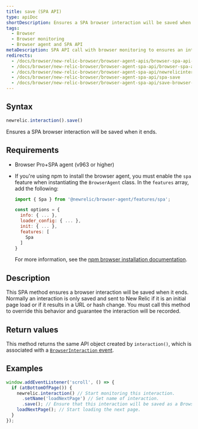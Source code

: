 ```yaml
---
title: save (SPA API)
type: apiDoc
shortDescription: Ensures a SPA browser interaction will be saved when it ends.
tags:
  - Browser
  - Browser monitoring
  - Browser agent and SPA API
metaDescription: SPA API call with browser monitoring to ensures an interaction will be saved when it ends.
redirects:
  - /docs/browser/new-relic-browser/browser-agent-apis/browser-spa-api-newrelicinteractionsave
  - /docs/browser/new-relic-browser/browser-agent-spa-api/browser-spa-api-newrelicinteractionsave
  - /docs/browser/new-relic-browser/browser-agent-spa-api/newrelicinteractionsave-browser-spa-agent-api
  - /docs/browser/new-relic-browser/browser-agent-spa-api/spa-save
  - /docs/browser/new-relic-browser/browser-agent-spa-api/save-browser-spa-api
---
```



## Syntax

```js
newrelic.interaction().save()
```

Ensures a SPA browser interaction will be saved when it ends.

## Requirements

* Browser Pro+SPA agent (v963 or higher)
* If you're using npm to install the browser agent, you must enable the `spa` feature when instantiating the `BrowserAgent` class. In the `features` array, add the following:

  ```js
  import { Spa } from '@newrelic/browser-agent/features/spa';

  const options = {
    info: { ... },
    loader_config: { ... },
    init: { ... },
    features: [
      Spa
    ]
  }
  ```

  For more information, see the [npm browser installation documentation](https://www.npmjs.com/package/@newrelic/browser-agent#new-relic-browser-agent).

## Description

This SPA method ensures a browser interaction will be saved when it ends. Normally an interaction is only saved and sent to New Relic if it is an initial page load or if it results in a URL or hash change. You must call this method to override this behavior and guarantee the interaction will be recorded.

## Return values

This method returns the same API object created by `interaction()`, which is associated with a [`BrowserInteraction` event](/docs/insights/explore-data/attributes/browser-default-attributes-insights#browserinteraction-attributes).

## Examples

```js
window.addEventListener('scroll', () => {
  if (atBottomOfPage()) {
    newrelic.interaction() // Start monitoring this interaction.
      .setName('loadNextPage') // Set name of interaction.
      .save(); // Ensure that this interaction will be saved as a BrowserInteraction event when it ends.
    loadNextPage(); // Start loading the next page.
  }
});
```
